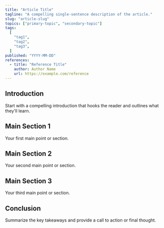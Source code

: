 ```yaml
---
title: "Article Title"
tagline: "A compelling single-sentence description of the article."
slug: "article-slug"
topics: ["primary-topic", "secondary-topic"]
tags:
  [
    "tag1",
    "tag2",
    "tag3",
  ]
published: "YYYY-MM-DD"
references:
  - title: "Reference Title"
    author: Author Name
    url: https://example.com/reference
---
```


## Introduction

Start with a compelling introduction that hooks the reader and outlines what they'll learn.

## Main Section 1

Your first main point or section.

## Main Section 2

Your second main point or section.

## Main Section 3

Your third main point or section.

## Conclusion

Summarize the key takeaways and provide a call to action or final thought.
